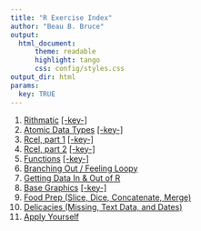 ```yaml
---
title: "R Exercise Index"
author: "Beau B. Bruce"
output: 
  html_document:
      theme: readable
      highlight: tango
      css: config/styles.css
output_dir: html
params:
  key: TRUE
---
```


1. [Rithmatic](rithmatic.html) [[-key-]](pubkey/rithmatic_key.html)
1. [Atomic Data Types](atomic.html) [[-key-]](pubkey/atomic_key.html)
1. [Rcel, part 1](rcel1.html) [[-key-]](pubkey/rcel1_key.html)
1. [Rcel, part 2](rcel2.html) [[-key-]](pubkey/rcel2_key.html)
1. [Functions](function.html) [[-key-]](pubkey/function_key.html)
1. [Branching Out / Feeling Loopy](branchloop.html)
1. [Getting Data In & Out of R](inout.html)
1. [Base Graphics](basegraph.html) [[-key-]](pubkey/basegraph_key.html)
1. [Food Prep (Slice, Dice, Concatenate, Merge)](foodprep.html)
1. [Delicacies (Missing, Text Data, and Dates)](delicacies.html)
1. [Apply Yourself](apply.html)